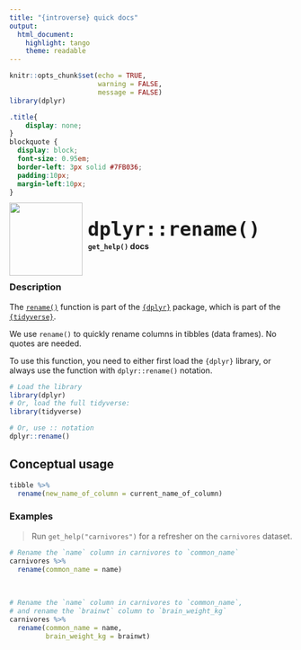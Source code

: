 ```yaml
---
title: "{introverse} quick docs"
output: 
  html_document:
    highlight: tango
    theme: readable
---
```



```r
knitr::opts_chunk$set(echo = TRUE, 
                      warning = FALSE, 
                      message = FALSE)
library(dplyr)
```

```css
.title{
    display: none;
}
blockquote {
  display: block;
  font-size: 0.95em;
  border-left: 3px solid #7FB036;
  padding:10px;
  margin-left:10px;
}
```

<div>
<br>
 <img src = "logo.png" style = "float:left;height:130px;margin-top:-20px;">
 <span style = "font-weight:bold;font-size:40px;"> 
  &nbsp;<code>dplyr::rename()</code>
 </span>
 <br>
 <b>&nbsp;&nbsp;&nbsp;<code>get_help()</code> docs</b>
</div>
<br>

### Description

The [`rename()`](https://dplyr.tidyverse.org/reference/rename.html) function is part of the [`{dplyr}`](https://dplyr.tidyverse.org/) package, which is part of the [`{tidyverse}`](https://www.tidyverse.org/).

We use `rename()` to quickly rename columns in tibbles (data frames). No quotes are needed.


<!-- Add the following if the topic is a function that does NOT come with base R, and uncomment/fill in the subsequent multiline HTML comment: -->
To use this function, you need to either first load the `{dplyr}` library, or always use the function with `dplyr::rename()` notation.

```r
# Load the library
library(dplyr)
# Or, load the full tidyverse:
library(tidyverse)

# Or, use :: notation
dplyr::rename()
```


## Conceptual usage 

```r
tibble %>% 
  rename(new_name_of_column = current_name_of_column)
```

### Examples

> Run `get_help("carnivores")` for a refresher on the `carnivores` dataset.

```r
# Rename the `name` column in carnivores to `common_name`
carnivores %>% 
  rename(common_name = name)
```

<br>  <!-- Do not delete the <br>, and make sure to keep the previous and following lines blank. -->


```r
# Rename the `name` column in carnivores to `common_name`, 
# and rename the `brainwt` column to `brain_weight_kg`
carnivores %>% 
  rename(common_name = name, 
         brain_weight_kg = brainwt)
```

